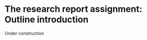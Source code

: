 # The research report assignment: Outline introduction {#sec-report-intro}

::: callout-warning
Under construction
:::